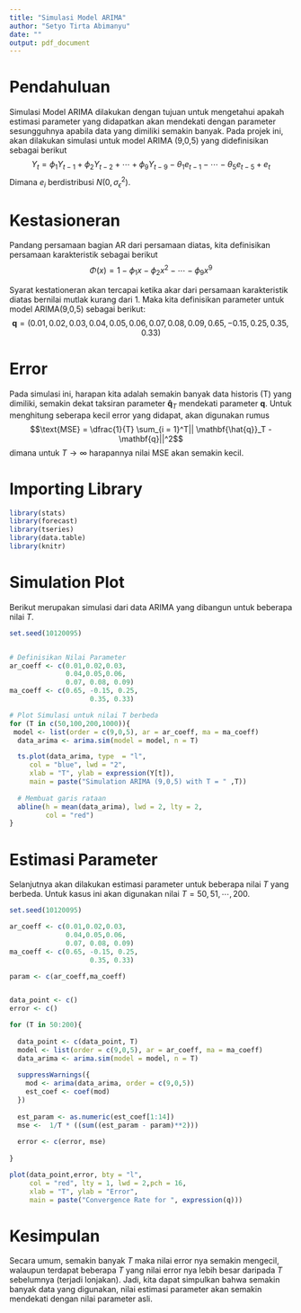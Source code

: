 ---
title: "Simulasi Model ARIMA"
author: "Setyo Tirta Abimanyu"
date: ""
output: pdf_document
---
# Pendahuluan

Simulasi Model ARIMA dilakukan dengan tujuan untuk mengetahui apakah estimasi parameter yang didapatkan akan mendekati dengan parameter sesungguhnya apabila data yang dimiliki semakin banyak. Pada projek ini, akan dilakukan simulasi untuk model ARIMA (9,0,5) yang didefinisikan sebagai berikut
$$Y_t = \phi_1 Y_{t-1} + \phi_2 Y_{t-2} + \cdots + \phi_9 Y_{t-9} - \theta_1 e_{t-1} - \cdots - \theta_5 e_{t-5} + e_t$$
Dimana $e_i$ berdistribusi $N(0,\sigma_{\epsilon}^2)$.

# Kestasioneran
Pandang persamaan bagian AR dari persamaan diatas, kita definisikan persamaan karakteristik sebagai berikut
$$\Phi(x) = 1 - \phi_1x - \phi_2 x^2 - \cdots - \phi_9 x^9$$

Syarat kestationeran akan tercapai ketika akar dari persamaan karakteristik diatas bernilai mutlak kurang dari 1. Maka kita definisikan parameter untuk model ARIMA(9,0,5) sebagai berikut:
$$\mathbf{q} = (0.01, 0.02, 0.03, 0.04, 0.05, 0.06, 0.07, 0.08, 0.09,0.65, -0.15, 0.25,0.35, 0.33)$$


# Error
Pada simulasi ini, harapan kita adalah semakin banyak data historis (T) yang dimiliki, semakin dekat taksiran parameter $\mathbf{\hat{q}}_T$ mendekati parameter $\mathbf{q}$. Untuk menghitung seberapa kecil error yang didapat, akan digunakan rumus
$$\text{MSE} = \dfrac{1}{T} \sum_{i = 1}^T|| \mathbf{\hat{q}}_T - \mathbf{q}||^2$$
dimana untuk $T \rightarrow \infty$ harapannya nilai MSE akan semakin kecil.


# Importing Library

```{r, warning=FALSE}
library(stats)
library(forecast)
library(tseries)
library(data.table)
library(knitr) 
```

# Simulation Plot
Berikut merupakan simulasi dari data ARIMA yang dibangun untuk beberapa nilai $T$.

```{r, fig.height = 4, fig.width = 8}
set.seed(10120095)


# Definisikan Nilai Parameter
ar_coeff <- c(0.01,0.02,0.03,
              0.04,0.05,0.06,
              0.07, 0.08, 0.09)
ma_coeff <- c(0.65, -0.15, 0.25,
                    0.35, 0.33)

# Plot Simulasi untuk nilai T berbeda
for (T in c(50,100,200,1000)){
 model <- list(order = c(9,0,5), ar = ar_coeff, ma = ma_coeff)
  data_arima <- arima.sim(model = model, n = T)

  ts.plot(data_arima, type  = "l",
     col = "blue", lwd = "2",
     xlab = "T", ylab = expression(Y[t]),
     main = paste("Simulation ARIMA (9,0,5) with T = " ,T))
  
  # Membuat garis rataan
  abline(h = mean(data_arima), lwd = 2, lty = 2,
         col = "red")
}

```

# Estimasi Parameter
Selanjutnya akan dilakukan estimasi parameter untuk beberapa nilai $T$ yang berbeda. Untuk kasus ini akan digunakan nilai $T = 50,51, \cdots , 200$.

```{r,fig.height = 4, fig.width = 8}
set.seed(10120095)

ar_coeff <- c(0.01,0.02,0.03,
              0.04,0.05,0.06,
              0.07, 0.08, 0.09)
ma_coeff <- c(0.65, -0.15, 0.25,
                    0.35, 0.33)

param <- c(ar_coeff,ma_coeff)


data_point <- c()
error <- c()

for (T in 50:200){
  
  data_point <- c(data_point, T)
  model <- list(order = c(9,0,5), ar = ar_coeff, ma = ma_coeff)
  data_arima <- arima.sim(model = model, n = T)
  
  suppressWarnings({
    mod <- arima(data_arima, order = c(9,0,5))
    est_coef <- coef(mod)
  })
  
  est_param <- as.numeric(est_coef[1:14])
  mse <-  1/T * ((sum((est_param - param)**2)))
  
  error <- c(error, mse)
  
}

plot(data_point,error, bty = "l",
     col = "red", lty = 1, lwd = 2,pch = 16,
     xlab = "T", ylab = "Error",
     main = paste("Convergence Rate for ", expression(q)))

```


# Kesimpulan

Secara umum, semakin banyak $T$ maka nilai error nya semakin mengecil, walaupun terdapat beberapa $T$ yang nilai error nya lebih besar daripada $T$ sebelumnya (terjadi lonjakan). Jadi, kita dapat simpulkan bahwa semakin banyak data yang digunakan, nilai estimasi parameter akan semakin mendekati dengan nilai parameter asli.
